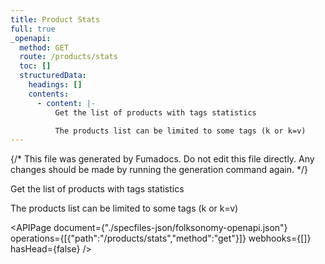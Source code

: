 ```yaml
---
title: Product Stats
full: true
_openapi:
  method: GET
  route: /products/stats
  toc: []
  structuredData:
    headings: []
    contents:
      - content: |-
          Get the list of products with tags statistics

          The products list can be limited to some tags (k or k=v)
---
```


{/* This file was generated by Fumadocs. Do not edit this file directly. Any changes should be made by running the generation command again. */}

Get the list of products with tags statistics

The products list can be limited to some tags (k or k=v)

<APIPage document={"./specfiles-json/folksonomy-openapi.json"} operations={[{"path":"/products/stats","method":"get"}]} webhooks={[]} hasHead={false} />